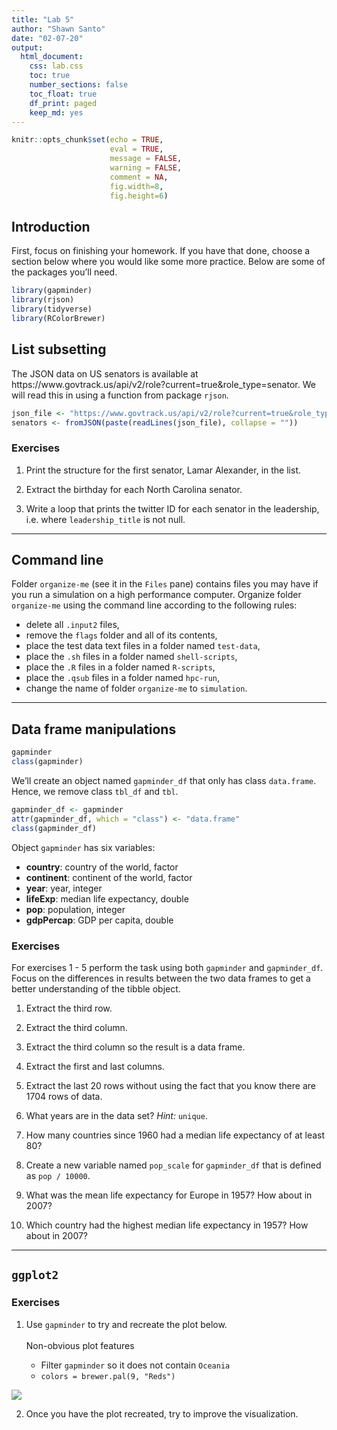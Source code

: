 ```yaml
---
title: "Lab 5"
author: "Shawn Santo"
date: "02-07-20"
output: 
  html_document:
    css: lab.css
    toc: true
    number_sections: false
    toc_float: true
    df_print: paged
    keep_md: yes
---
```


```r
knitr::opts_chunk$set(echo = TRUE,
                      eval = TRUE,
                      message = FALSE, 
                      warning = FALSE,
                      comment = NA,
                      fig.width=8, 
                      fig.height=6)
```

## Introduction

First, focus on finishing your homework. If you have that done, choose a section
below where you would like some more practice. Below are some of the packages
you'll need.

```r
library(gapminder)
library(rjson)
library(tidyverse)
library(RColorBrewer)
```

## List subsetting

The JSON data on US senators is available at 
https://www.govtrack.us/api/v2/role?current=true&role_type=senator. We will 
read this in using a function from package `rjson`.

```r
json_file <- "https://www.govtrack.us/api/v2/role?current=true&role_type=senator"
senators <- fromJSON(paste(readLines(json_file), collapse = ""))
```

### Exercises

1. Print the structure for the first senator, Lamar Alexander, in the list.

2. Extract the birthday for each North Carolina senator.

3. Write a loop that prints the twitter ID for each senator in the leadership, 
   i.e. where `leadership_title` is not null.

*****

## Command line

Folder `organize-me` (see it in the `Files` pane) contains files 
you may have if you run a simulation on a high performance computer. 
Organize folder `organize-me` using the command 
line according to the following rules:

- delete all `.input2` files,
- remove the `flags` folder and all of its contents,
- place the test data text files in a folder named `test-data`,
- place the `.sh` files in a folder named `shell-scripts`,
- place the `.R` files in a folder named `R-scripts`,
- place the `.qsub` files in a folder named `hpc-run`,
- change the name of folder `organize-me` to `simulation`.

*****

## Data frame manipulations

```r
gapminder
class(gapminder)
```

We'll create an object named `gapminder_df` that only has class `data.frame`.
Hence, we remove class `tbl_df` and `tbl`.

```r
gapminder_df <- gapminder
attr(gapminder_df, which = "class") <- "data.frame"
class(gapminder_df)
```


Object `gapminder` has six variables:

- **country**: country of the world, factor
- **continent**: continent of the world, factor
- **year**: year, integer
- **lifeExp**: median life expectancy, double
- **pop**: population, integer
- **gdpPercap**: GDP per capita, double

### Exercises

For exercises 1 - 5 perform the task using both `gapminder` and `gapminder_df`.
Focus on the differences in results between the two data 
frames to get a better understanding of the tibble object. 

1. Extract the third row.

2. Extract the third column.

3. Extract the third column so the result is a data frame.

4. Extract the first and last columns.

5. Extract the last 20 rows without using the fact that you know there are
   1704 rows of data.

6. What years are in the data set? *Hint:* `unique`.

7. How many countries since 1960 had a median life expectancy of at least 80?

8. Create a new variable named `pop_scale` for `gapminder_df` that is defined
   as `pop / 10000`.
   
9. What was the mean life expectancy for Europe in 1957? How about in 2007?

10. Which country had the highest median life expectancy in 1957? How about in
    2007?

*****

## `ggplot2`

### Exercises

1. Use `gapminder` to try and recreate the plot below.
   <br/><br/>
   Non-obvious plot features
    
    - Filter `gapminder` so it does not contain `Oceania`
    - `colors = brewer.pal(9, "Reds")`

<img src="images/gdp_plot.png">

2. Once you have the plot recreated, try to improve the visualization. 





